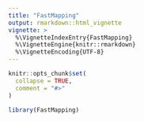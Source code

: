 ```yaml
---
title: "FastMapping"
output: rmarkdown::html_vignette
vignette: >
  %\VignetteIndexEntry{FastMapping}
  %\VignetteEngine{knitr::rmarkdown}
  %\VignetteEncoding{UTF-8}
---
```


```r
knitr::opts_chunk$set(
  collapse = TRUE,
  comment = "#>"
)
```

```r
library(FastMapping)
```
